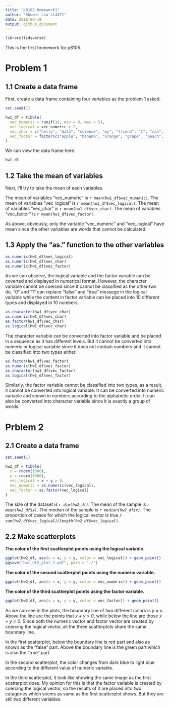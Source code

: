 ```yaml
---
title: "p8105 homework1"
author: "Shuwei Liu sl4471"
date: 2018-09-19
output: github_document
---
```


```r
library(tidyverse)
```

This is the first homework for p8105. 

# Problem 1

## 1.1 Create a data frame

First, create a data frame containing four variables as the problem 1 asked.

```r
set.seed(1)

hw1_df = tibble(
  vec_numeric = runif(10, min = 0, max = 5),
  vec_logical = vec_numeric > 2,
  vec_char = c("hello", "data", "science", "my", "friend", "I", "can", "figure", "it", "out"),
  vec_factor = factor(c("apple", "banana", "orange", "grape", "peach", "lemon", "stawberry", "blueberry", "pear", "watermelon"))
)
```

We can view the data frame here.

```r
hw1_df
```

## 1.2 Take the mean of variables

Next, I'll try to take the mean of each variables.

The mean of variables "vec_numeric" is `r mean(hw1_df$vec_numeric)`.
The mean of variables "vec_logical" is `r mean(hw1_df$vec_logical)`.
The mean of variables "vec_char" is `r mean(hw1_df$vec_char)`.
The mean of variables "vec_factor" is `r mean(hw1_df$vec_factor)`.

As above, obviously, only the variable "vec_numeric" and "vec_logical" have mean since the other variables are words that cannot be calculated.

## 1.3 Apply the "as." function to the other variables

```r
as.numeric(hw1_df$vec_logical)
as.numeric(hw1_df$vec_char)
as.numeric(hw1_df$vec_factor)
```

As we can observe, the logical variable and the factor variable can be coverted and displayed in numerical format. However, the character variable cannot be coerced since it cannot be classified as the other two do. "0" and "1" can replace "false" and "true" messege in the logical variable while the content in factor variable can be placed into 10 different types and displayed in 10 numbers.

```r
as.character(hw1_df$vec_char)
as.numeric(hw1_df$vec_char)
as.factor(hw1_df$vec_char)
as.logical(hw1_df$vec_char)
```

The character variable can be converted into factor variable and be placed in a sequence as it has different levels. But it cannot be converted into numeric or logical variable since it does not contain numbers and it cannot be classified into two types either.

```r
as.factor(hw1_df$vec_factor)
as.numeric(hw1_df$vec_factor)
as.character(hw1_df$vec_factor)
as.logical(hw1_df$vec_factor)
```

Similarly, the factor variable cannot be classified into two types, as a result, it cannot be converted into logical variable. It can be converted into numeric variable and shown in numbers according to the alphabetic order. It can also be converted into character variable since it is exactly a group of words.

# Prblem 2

## 2.1 Create a data frame

```r
set.seed(1)

hw2_df = tibble(
  x = rnorm(1000),
  y = rnorm(1000),
  vec_logical = x + y > 0,
  vec_numeric = as.numeric(vec_logical),
  vec_factor = as.factor(vec_logical)
)
```

The size of the dataset is *`r dim(hw2_df)`*.
The mean of the sample is *`r mean(hw2_df$x)`*.
The median of the sample is *`r median(hw2_df$x)`*.
The proportion of cases for which the logical vector is true *`r sum(hw2_df$vec_logical)/length(hw2_df$vec_logical)`*.

## 2.2 Make scatterplots

**The color of the first scatterplot points using the logical variable.**

```r
ggplot(hw2_df, aes(x = x, y = y, color = vec_logical)) + geom_point()
ggsave("hw1_df2_plot_1.pdf", path = "./")
```

**The color of the second scatterplot points using the numeric variable.**

```r
ggplot(hw2_df, aes(x = x, y = y, color = vec_numeric)) + geom_point()
```

**The color of the third scatterplot points using the factor variable.**

```r
ggplot(hw2_df, aes(x = x, y = y, color = vec_factor)) + geom_point()
```

As we can see in the plots, the boundary line of two different colors is _y = x_. Above the line are the points that _x + y > 0_, while below the line are those _x + y < 0_. Since both the numeric vector and factor vector are created by coercing the logical vector, all the three scatterplots share the same boundary line. 

In the first scatterplot, below the boundary line is red part and also as known as the "false" part. Above the boundary line is the green part which is also the "true" part.

In the second scatterplot, the color changes from dark blue to light blue according to the different value of numeric variable. 

In the third scatterplot, it look like showing the same image as the first scatterplot does. My opinion for this is that the factor variable is created by coercing the logical vector, so the results of it are placed into two catagories which seems as same as the first scatterplot shows. But they are still two different variables. 
